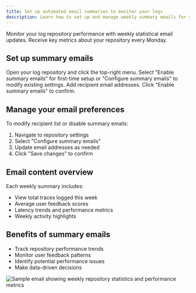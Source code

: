 ```yaml
---
title: Set up automated email summaries to monitor your logs
description: Learn how to set up and manage weekly summary emails for your log repository
---
```


Monitor your log repository performance with weekly statistical email updates. Receive key metrics about your repository every Monday.

## Set up summary emails

<Steps>
<Step>
Open your log repository and click the top-right menu.
</Step>
<Step>
Select "Enable summary emails" for first-time setup or "Configure summary emails" to modify existing settings.
</Step>
<Step>
Add recipient email addresses.
</Step>
<Step>
Click "Enable summary emails" to confirm.
</Step>
</Steps>

<MaximPlayer url="https://drive.google.com/file/d/1tol3_95R5lB8RHbBFUPrGhDB4pKNyYJ5/preview" />

## Manage your email preferences

To modify recipient list or disable summary emails:
1. Navigate to repository settings
2. Select "Configure summary emails"
3. Update email addresses as needed
4. Click "Save changes" to confirm

## Email content overview

Each weekly summary includes:

- View total traces logged this week
- Average user feedback scores
- Latency trends and performance metrics
- Weekly activity highlights

## Benefits of summary emails

- Track repository performance trends
- Monitor user feedback patterns
- Identify potential performance issues
- Make data-driven decisions

![Sample email showing weekly repository statistics and performance metrics](/images/docs/observe/how-to/log-your-application/maxim-log-repository-weekly-summary-email.png)